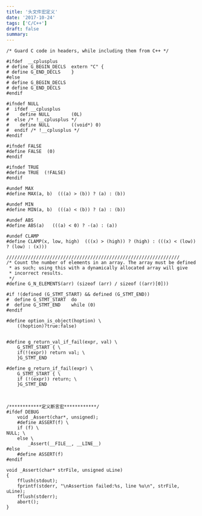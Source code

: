 ```yaml
---
title: '头文件宏定义'
date: '2017-10-24'
tags: ['C/C++']
draft: false
summary: 
---
```


```
/* Guard C code in headers, while including them from C++ */

#ifdef  __cplusplus
# define G_BEGIN_DECLS  extern "C" {
# define G_END_DECLS    }
#else
# define G_BEGIN_DECLS
# define G_END_DECLS
#endif

#ifndef NULL
#  ifdef __cplusplus
#    define NULL        (0L)
#  else /* !__cplusplus */
#    define NULL        ((void*) 0)
#  endif /* !__cplusplus */
#endif

#ifndef FALSE
#define FALSE  (0)
#endif

#ifndef TRUE
#define TRUE  (!FALSE)
#endif

#undef MAX
#define MAX(a, b)  (((a) > (b)) ? (a) : (b))

#undef MIN
#define MIN(a, b)  (((a) < (b)) ? (a) : (b))

#undef ABS
#define ABS(a)   (((a) < 0) ? -(a) : (a))

#undef CLAMP
#define CLAMP(x, low, high)  (((x) > (high)) ? (high) : (((x) < (low)) ? (low) : (x)))

////////////////////////////////////////////////////////////////
/* Count the number of elements in an array. The array must be defined
 * as such; using this with a dynamically allocated array will give
 * incorrect results.
 */
#define G_N_ELEMENTS(arr) (sizeof (arr) / sizeof ((arr)[0]))

#if !(defined (G_STMT_START) && defined (G_STMT_END))
#  define G_STMT_START  do
#  define G_STMT_END    while (0)
#endif

#define option_is_object(hoption) \
    ((hoption)?true:false)
    

#define g_return_val_if_fail(expr, val) \
    G_STMT_START { \
    if(!(expr)) return val; \
    }G_STMT_END

#define g_return_if_fail(expr) \
    G_STMT_START { \
    if (!(expr)) return; \
    }G_STMT_END



/************定义断言宏************/
#ifdef DEBUG
    void _Assert(char*, unsigned);
    #define ASSERT(f) \
    if (f) \
NULL; \
    else \
        _Assert(__FILE__, __LINE__)
#else
    #define ASSERT(f)
#endif

void _Assert(char* strFile, unsigned uLine)
{
    fflush(stdout);
    fprintf(stderr, "\nAssertion failed:%s, line %u\n", strFile, uLine);
    fflush(stderr);
    abort();
}
```